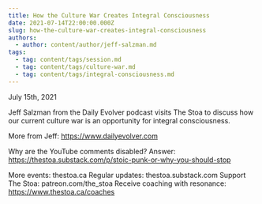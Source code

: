 ```yaml
---
title: How the Culture War Creates Integral Consciousness
date: 2021-07-14T22:00:00.000Z
slug: how-the-culture-war-creates-integral-consciousness
authors:
  - author: content/author/jeff-salzman.md
tags:
  - tag: content/tags/session.md
  - tag: content/tags/culture-war.md
  - tag: content/tags/integral-consciousness.md
---
```


July 15th, 2021

Jeff Salzman from the Daily Evolver podcast visits The Stoa to discuss how our current culture war is an opportunity for integral consciousness.

More from Jeff: https://www.dailyevolver.com

Why are the YouTube comments disabled? Answer: https://thestoa.substack.com/p/stoic-punk-or-why-you-should-stop

More events: thestoa.ca 
Regular updates: thestoa.substack.com 
Support The Stoa: patreon.com/the_stoa 
Receive coaching with resonance: https://www.thestoa.ca/coaches
